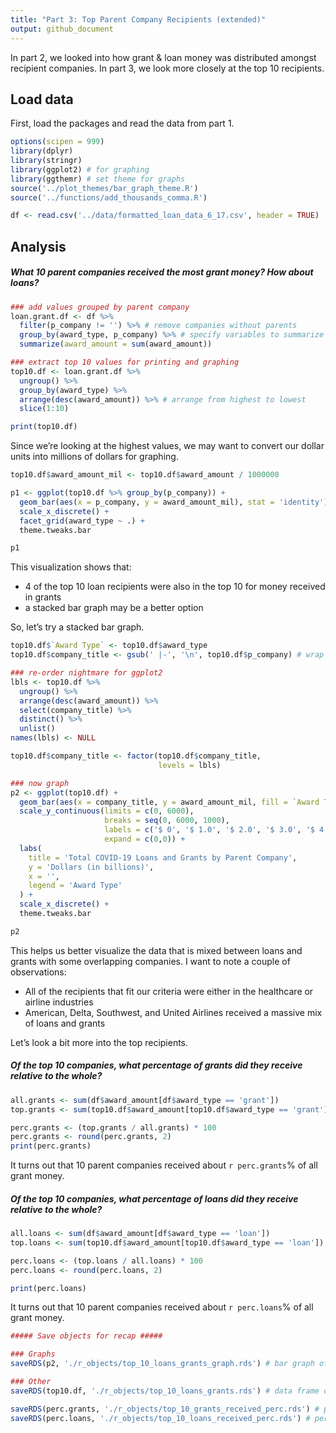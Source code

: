 ```yaml
---
title: "Part 3: Top Parent Company Recipients (extended)"
output: github_document
---
```


In part 2, we looked into how grant & loan money was distributed amongst recipient companies. In part 3, we look more closely at the top 10 recipients.

## Load data

First, load the packages and read the data from part 1.

```r
options(scipen = 999)
library(dplyr)
library(stringr)
library(ggplot2) # for graphing
library(ggthemr) # set theme for graphs
source('../plot_themes/bar_graph_theme.R')
source('../functions/add_thousands_comma.R')

df <- read.csv('../data/formatted_loan_data_6_17.csv', header = TRUE)
```

## Analysis

##### What 10 parent companies received the most grant money? How about loans?

```r
### add values grouped by parent company
loan.grant.df <- df %>%
  filter(p_company != '') %>% # remove companies without parents
  group_by(award_type, p_company) %>% # specify variables to summarize by
  summarize(award_amount = sum(award_amount))

### extract top 10 values for printing and graphing
top10.df <- loan.grant.df %>%
  ungroup() %>%
  group_by(award_type) %>%
  arrange(desc(award_amount)) %>% # arrange from highest to lowest
  slice(1:10)

print(top10.df)
```

Since we're looking at the highest values, we may want to convert our dollar units into millions of dollars for graphing.

```r
top10.df$award_amount_mil <- top10.df$award_amount / 1000000

p1 <- ggplot(top10.df %>% group_by(p_company)) +
  geom_bar(aes(x = p_company, y = award_amount_mil), stat = 'identity') +
  scale_x_discrete() +
  facet_grid(award_type ~ .) +
  theme.tweaks.bar

p1
```

This visualization shows that: 

* 4 of the top 10 loan recipients were also in the top 10 for money received in grants
* a stacked bar graph may be a better option

So, let's try a stacked bar graph.

```r
top10.df$`Award Type` <- top10.df$award_type
top10.df$company_title <- gsub(' |-', '\n', top10.df$p_company) # wrap x-axis labels so they don't overlap

### re-order nightmare for ggplot2
lbls <- top10.df %>%
  ungroup() %>%
  arrange(desc(award_amount)) %>%
  select(company_title) %>%
  distinct() %>%
  unlist()
names(lbls) <- NULL

top10.df$company_title <- factor(top10.df$company_title, 
                                 levels = lbls)

### now graph
p2 <- ggplot(top10.df) +
  geom_bar(aes(x = company_title, y = award_amount_mil, fill = `Award Type`), stat = 'identity') +
  scale_y_continuous(limits = c(0, 6000),
                     breaks = seq(0, 6000, 1000),
                     labels = c('$ 0', '$ 1.0', '$ 2.0', '$ 3.0', '$ 4.0', '$ 5.0', '$ 6.0'),
                     expand = c(0,0)) +
  labs(
    title = 'Total COVID-19 Loans and Grants by Parent Company',
    y = 'Dollars (in billions)',
    x = '',
    legend = 'Award Type'
  ) +
  scale_x_discrete() +
  theme.tweaks.bar

p2
```

This helps us better visualize the data that is mixed between loans and grants with some overlapping companies. I want to note a couple of observations:

* All of the recipients that fit our criteria were either in the healthcare or airline industries
* American, Delta, Southwest, and United Airlines received a massive mix of loans and grants

Let's look a bit more into the top recipients.

##### Of the top 10 companies, what percentage of grants did they receive relative to the whole?

```r
all.grants <- sum(df$award_amount[df$award_type == 'grant'])
top.grants <- sum(top10.df$award_amount[top10.df$award_type == 'grant'])

perc.grants <- (top.grants / all.grants) * 100
perc.grants <- round(perc.grants, 2)
print(perc.grants)
```

It turns out that 10 parent companies received about `r perc.grants`% of all grant money. 

##### Of the top 10 companies, what percentage of loans did they receive relative to the whole?

```r
all.loans <- sum(df$award_amount[df$award_type == 'loan'])
top.loans <- sum(top10.df$award_amount[top10.df$award_type == 'loan'])

perc.loans <- (top.loans / all.loans) * 100
perc.loans <- round(perc.loans, 2)

print(perc.loans)
```

It turns out that 10 parent companies received about `r perc.loans`% of all grant money. 

```r
##### Save objects for recap #####

### Graphs
saveRDS(p2, './r_objects/top_10_loans_grants_graph.rds') # bar graph of top 10 parent company recipients of loans and grants

### Other
saveRDS(top10.df, './r_objects/top_10_loans_grants.rds') # data frame of top 10 parent company recipients of loans and grants

saveRDS(perc.grants, './r_objects/top_10_grants_received_perc.rds') # percentage of money in grants received by top 10 relative to all allocated money
saveRDS(perc.loans, './r_objects/top_10_loans_received_perc.rds') # percentage of money in loans received by top 10 relative to all allocated money
```
